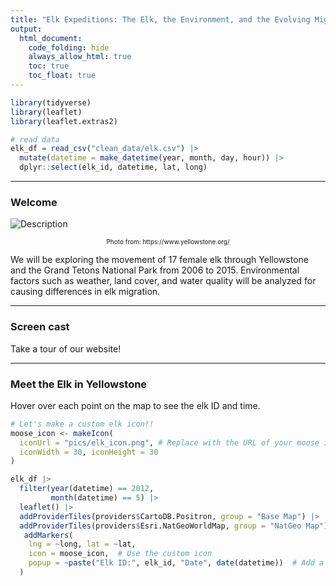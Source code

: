 ```yaml
---
title: "Elk Expeditions: The Elk, the Environment, and the Evolving Migration in Yellowstone"
output: 
  html_document:
    code_folding: hide
    always_allow_html: true
    toc: true
    toc_float: true
---
```


```r
library(tidyverse)
library(leaflet)
library(leaflet.extras2)
```

```r
# read data
elk_df = read_csv("clean_data/elk.csv") |>
  mutate(datetime = make_datetime(year, month, day, hour)) |>
  dplyr::select(elk_id, datetime, lat, long)
```

---

### Welcome

<img src="pics/elk_1.jpg" alt="Description">

<center style="font-size: 10px;"> Photo from:  https://www.yellowstone.org/ </center>

We will be exploring the movement of 17 female elk through Yellowstone and the Grand Tetons National Park from 2006 to 2015. Environmental factors such as weather, land cover, and water quality will be analyzed for causing  differences in elk migration.  

---

### Screen cast 

Take a tour of our website!

---


### Meet the Elk in Yellowstone

Hover over each point on the map to see the elk ID and time.

```r
# Let's make a custom elk icon!!
moose_icon <- makeIcon(
  iconUrl = "pics/elk_icon.png", # Replace with the URL of your moose image
  iconWidth = 30, iconHeight = 30
)

elk_df |>
  filter(year(datetime) == 2012,
         month(datetime) == 5) |>
  leaflet() |>
  addProviderTiles(providers$CartoDB.Positron, group = "Base Map") |>
  addProviderTiles(providers$Esri.NatGeoWorldMap, group = "NatGeo Map") |>
   addMarkers(
    lng = ~long, lat = ~lat,
    icon = moose_icon,  # Use the custom icon
    popup = ~paste("Elk ID:", elk_id, "Date", date(datetime))  # Add a popup with Elk ID
  )
    
```
